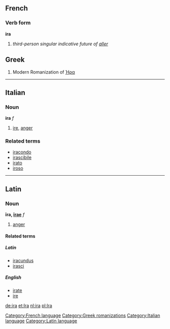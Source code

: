 ==French==
===Verb form===
'''ira'''

# ''third-person singular indicative future of [[aller]]''

==Greek==

#Modern Romanization of [[Ήρα]]

----
==Italian==
===Noun===
'''ira''' ''f''

#[[ire]], [[anger]]

===Related terms===
*[[iracondo]]
*[[irascibile]]
*[[irato]]
*[[iroso]]

----

==Latin==
===Noun===
'''īra, [[Wiktionary Appendix:Latin first declension|īrae]]''' ''f''

#[[anger]]

====Related terms====
=====Latin=====
*[[iracundus]]
*[[irasci]]

=====English=====
*[[irate]]
*[[ire]]

[[Category:French language]][[Category:Greek romanizations]][[Category:Italian language]][[Category:Latin language]]

[[de:ira]]
[[et:Ira]]
[[nl:ira]]
[[pl:Ira]]